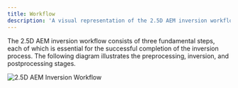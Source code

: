 ```yaml
---
title: Workflow
description: 'A visual representation of the 2.5D AEM inversion workflow'
---
```


The 2.5D AEM inversion workflow consists of three fundamental steps, each of which is essential for the successful completion of the inversion process. The following diagram illustrates the preprocessing, inversion, and postprocessing stages.

<Frame caption="2.5D AEM Inversion Workflow" alt="2.5D AEM Inversion Workflow">
  <img src="/images/workflow2.png" alt="2.5D AEM Inversion Workflow" />
</Frame>
